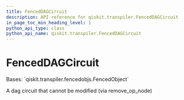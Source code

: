 ```yaml
---
title: FencedDAGCircuit
description: API reference for qiskit.transpiler.FencedDAGCircuit
in_page_toc_min_heading_level: 1
python_api_type: class
python_api_name: qiskit.transpiler.FencedDAGCircuit
---
```


# FencedDAGCircuit

<Class id="qiskit.transpiler.FencedDAGCircuit" github="https://github.com/qiskit/qiskit/tree/stable/0.22/qiskit/transpiler/fencedobjs.py" signature="FencedDAGCircuit(dag_circuit_instance)">
  Bases: `qiskit.transpiler.fencedobjs.FencedObject`

  A dag circuit that cannot be modified (via remove\_op\_node)
</Class>

